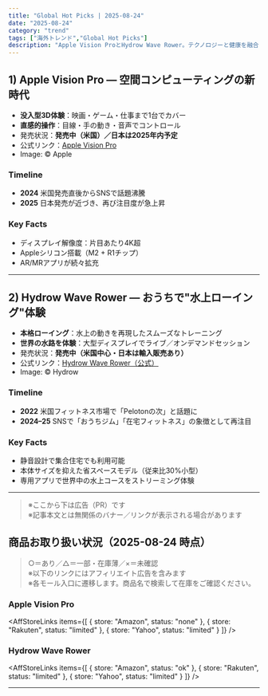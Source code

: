 ```yaml
---
title: "Global Hot Picks | 2025-08-24"
date: "2025-08-24"
category: "trend"
tags: ["海外トレンド","Global Hot Picks"]
description: "Apple Vision ProとHydrow Wave Rower。テクノロジーと健康を融合させた注目の2選を紹介。"
---
```



## 1) Apple Vision Pro — 空間コンピューティングの新時代
- **没入型3D体験**：映画・ゲーム・仕事まで1台でカバー  
- **直感的操作**：目線・手の動き・音声でコントロール  
- 発売状況：**発売中（米国）／日本は2025年内予定**  
- 公式リンク：[Apple Vision Pro](https://www.apple.com/apple-vision-pro/)  
- Image: © Apple  

### Timeline
- **2024** 米国発売直後からSNSで話題沸騰  
- **2025** 日本発売が近づき、再び注目度が急上昇  

### Key Facts
- ディスプレイ解像度：片目あたり4K超  
- Appleシリコン搭載（M2 + R1チップ）  
- AR/MRアプリが続々拡充  

---

## 2) Hydrow Wave Rower — おうちで"水上ローイング"体験
- **本格ローイング**：水上の動きを再現したスムーズなトレーニング  
- **世界の水路を体験**：大型ディスプレイでライブ／オンデマンドセッション  
- 発売状況：**発売中（米国中心・日本は輸入販売あり）**  
- 公式リンク：[Hydrow Wave Rower（公式）](https://hydrow.com/products/rowers/hydrow-wave/)  
- Image: © Hydrow  

### Timeline
- **2022** 米国フィットネス市場で「Pelotonの次」と話題に  
- **2024–25** SNSで「おうちジム」「在宅フィットネス」の象徴として再注目  

### Key Facts
- 静音設計で集合住宅でも利用可能  
- 本体サイズを抑えた省スペースモデル（従来比30%小型）  
- 専用アプリで世界中の水上コースをストリーミング体験  

---

> ※ここから下は広告（PR）です  
> ※記事本文とは無関係のバナー／リンクが表示される場合があります  

## 商品お取り扱い状況（2025-08-24 時点）

> ○＝あり／△＝一部・在庫薄／×＝未確認  
> ※以下のリンクにはアフィリエイト広告を含みます  
> ※各モール入口に遷移します。商品名で検索して在庫をご確認ください。

### Apple Vision Pro
<AffStoreLinks items={[
  { store: "Amazon", status: "none" },
  { store: "Rakuten", status: "limited" },
  { store: "Yahoo",   status: "limited" }
]} />

### Hydrow Wave Rower
<AffStoreLinks items={[
  { store: "Amazon", status: "ok" },
  { store: "Rakuten", status: "limited" },
  { store: "Yahoo",   status: "limited" }
]} />

---
